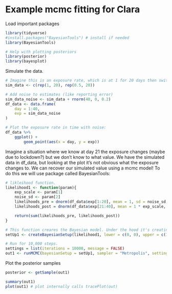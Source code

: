 # Example mcmc fitting for Clara

Load important packages

```r

library(tidyverse)
#install.packages("BayesianTools") # install if needed
library(BayesianTools)

# Help with plotting posteriors
library(posterior)
library(bayesplot)


```

Simulate the data. 

```r

# Imagine this is an exposure rate, which is at 1 for 20 days then switches to 0.5 for 20 days.
sim_data <- c(rep(1, 20), rep(0.5, 20))

# Add noise to estimates (like reporting error)
sim_data_noise <- sim_data + rnorm(40, 0, 0.2)
df_data <- data.frame(
    day = 1:40,
    exp = sim_data_noise
)

# Plot the exposure rate in time with noise:
df_data %>%   
    ggplot() + 
        geom_point(aes(x = day, y = exp))

```

Imagine a situation where we know at day 21 the exposure changes (maybe due to lockdown?) but we don't know to what value. 
We have the simulated data in df_data, but looking at the plot it's not obvious what the exposure changes to.
We can recover our simulated value using a mcmc model!
To do this we will use package called BayesianTools:

```r

# likleihood function. 
likelihood1 <- function(param){
    exp_scale <- param[1]
    noise_sd <- param[2]
    likelihoods_pre = dnorm(df_data$exp[1:20], mean = 1, sd = noise_sd, log = T)
    likelihoods_post = dnorm(df_data$exp[21:40], mean = 1 * exp_scale, sd = noise_sd, log = T)

    return(sum(likelihoods_pre, likelihoods_post))  
}

# This function creares the Bayesian model. Under the hood it's creating uniform priors between 0 and 1 for exp_scale and noise_sd.
setUp1 <- createBayesianSetup(likelihood1, lower = c(0, 0), upper = c(1, 1))

# Run for 10,000 steps.
settings = list(iterations = 10000, message = FALSE)
out1 <- runMCMC(bayesianSetup = setUp1, sampler = "Metropolis", settings = settings)

```

Plot the posterior samples

```r

posterior <- getSample(out1)

summary(out1)
plot(out1) # plot internally calls tracePlot(out)


```